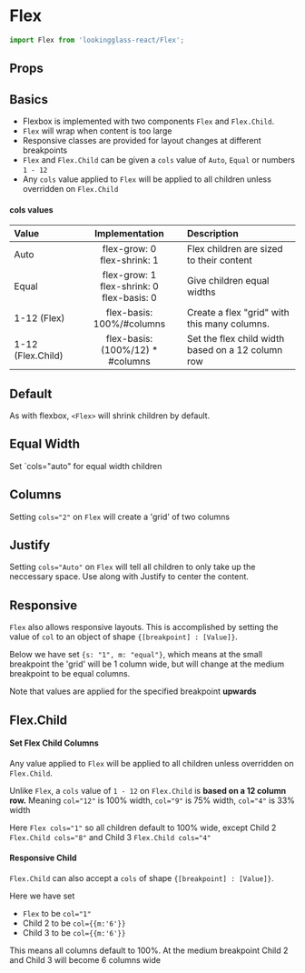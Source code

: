 
<Meta title="Components/Flex" component={Flex} argTypes={stories.argTypes} />

# Flex

<Description of={Flex} />

```js
import Flex from 'lookingglass-react/Flex';
```

<Canvas>
    <Story story={stories.AllProps} name="All Props" />
</Canvas>

## Props

<ArgsTable story="All Props" />

## Basics

-   Flexbox is implemented with two components `Flex` and `Flex.Child`.
-   `Flex` will wrap when content is too large
-   Responsive classes are provided for layout changes at different breakpoints
-   `Flex` and `Flex.Child` can be given a `cols` value of `Auto`, `Equal` or numbers `1 - 12`
-   Any `cols` value applied to `Flex` will be applied to all children unless overridden on `Flex.Child`

#### cols values

| Value             |                   Implementation                   | Description                                       |
| :---------------- | :------------------------------------------------: | :------------------------------------------------ |
| Auto              |          flex-grow: 0 <br/>flex-shrink: 1          | Flex children are sized to their content          |
| Equal             | flex-grow: 1 <br/>flex-shrink: 0<br/>flex-basis: 0 | Give children equal widths                        |
| 1-12 (Flex)       |             flex-basis: 100%/#columns              | Create a flex "grid" with this many columns.      |
| 1-12 (Flex.Child) |         flex-basis: (100%/12) \* #columns          | Set the flex child width based on a 12 column row |

## Default

As with flexbox, `<Flex>` will shrink children by default.

<Canvas>
    <Story story={stories.FlexDefault} />
</Canvas>

## Equal Width

Set `cols="auto" for equal width children

<Canvas>
    <Story story={stories.Equal} />
</Canvas>

## Columns

Setting `cols="2"` on `Flex` will create a 'grid' of two columns

<Canvas>
    <Story story={stories.Columns} />
</Canvas>

## Justify

Setting `cols="Auto"` on `Flex` will tell all children to only take up the neccessary space. Use along with Justify to center the content.

<Canvas>
    <Story story={stories.Justify} />
</Canvas>

## Responsive

`Flex` also allows responsive layouts. This is accomplished by setting the value of `col` to an object of shape `{[breakpoint] : [Value]}`.

Below we have set `{s: "1", m: "equal"}`, which means at the small breakpoint the 'grid' will be 1 column wide, but will change at the medium breakpoint to be equal columns.

Note that values are applied for the specified breakpoint **upwards**

<Canvas>
    <Story story={stories.Responsive} />
</Canvas>

## Flex.Child

#### Set Flex Child Columns

Any value applied to `Flex` will be applied to all children unless overridden on `Flex.Child`.

Unlike `Flex`, a `cols` value of `1 - 12` on `Flex.Child` is **based on a 12 column row.**
Meaning `col="12"` is 100% width, `col="9"` is 75% width, `col="4"` is 33% width

Here `Flex cols="1"` so all children default to 100% wide, except Child 2 `Flex.Child cols="8"` and Child 3 `Flex.Child cols="4"`

<Canvas>
    <Story story={stories.ChildrenColumns} />
</Canvas>

#### Responsive Child

`Flex.Child` can also accept a `cols` of shape `{[breakpoint] : [Value]}`.

Here we have set

-   `Flex` to be `col="1"`
-   Child 2 to be `col={{m:'6'}}`
-   Child 3 to be `col={{m:'6'}}`

This means all columns default to 100%. At the medium breakpoint Child 2 and Child 3 will become 6 columns wide

<Canvas>
    <Story story={stories.ResponsiveChildren} />
</Canvas>
